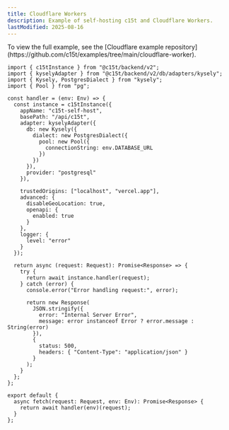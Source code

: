 ```yaml
---
title: Cloudflare Workers
description: Example of self-hosting c15t and Cloudflare Workers.
lastModified: 2025-08-16
---
```


<Callout type="info">
  To view the full example, see the [Cloudflare example
  repository](https://github.com/c15t/examples/tree/main/cloudflare-worker).
</Callout>

```tsx title="src/index.ts"
import { c15tInstance } from "@c15t/backend/v2";
import { kyselyAdapter } from "@c15t/backend/v2/db/adapters/kysely";
import { Kysely, PostgresDialect } from "kysely";
import { Pool } from "pg";

const handler = (env: Env) => {
  const instance = c15tInstance({
    appName: "c15t-self-host",
    basePath: "/api/c15t",
    adapter: kyselyAdapter({
      db: new Kysely({
        dialect: new PostgresDialect({
          pool: new Pool({
            connectionString: env.DATABASE_URL
          })
        })
      }),
      provider: "postgresql"
    }),

    trustedOrigins: ["localhost", "vercel.app"],
    advanced: {
      disableGeoLocation: true,
      openapi: {
        enabled: true
      }
    },
    logger: {
      level: "error"
    }
  });

  return async (request: Request): Promise<Response> => {
    try {
      return await instance.handler(request);
    } catch (error) {
      console.error("Error handling request:", error);

      return new Response(
        JSON.stringify({
          error: "Internal Server Error",
          message: error instanceof Error ? error.message : String(error)
        }),
        {
          status: 500,
          headers: { "Content-Type": "application/json" }
        }
      );
    }
  };
};

export default {
  async fetch(request: Request, env: Env): Promise<Response> {
    return await handler(env)(request);
  }
};
```
